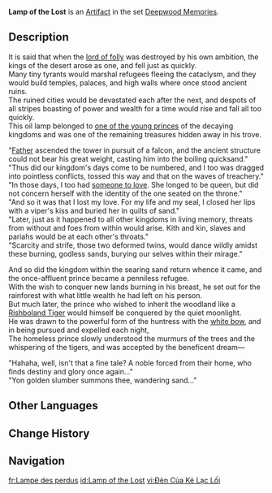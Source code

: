 {{Artifact Infobox
|image = Item Lamp of the Lost.png
|set   = Deepwood Memories
|piece = Goblet of Eonothem
}}
{{Description|This was originally an oil lamp in the style of the desert realm, but has since sprouted fluorescent green leaves.}}
'''Lamp of the Lost''' is an [[Artifact]] in the set [[Deepwood Memories]].

==Description==
It is said that when the [[King Deshret|lord of folly]] was destroyed by his own ambition, the kings of the desert arose as one, and fell just as quickly.<br />
Many tiny tyrants would marshal refugees fleeing the cataclysm, and they would build temples, palaces, and high walls where once stood ancient ruins.<br />
The ruined cities would be devastated each after the next, and despots of all stripes boasting of power and wealth for a time would rise and fall all too quickly.<br />
This oil lamp belonged to [[Faramarz|one of the young princes]] of the decaying kingdoms and was one of the remaining treasures hidden away in his trove.

"[[Badanah|Father]] ascended the tower in pursuit of a falcon, and the ancient structure could not bear his great weight, casting him into the boiling quicksand."<br />
"Thus did our kingdom's days come to be numbered, and I too was dragged into pointless conflicts, tossed this way and that on the waves of treachery."<br />
"In those days, I too had [[Makhaira|someone to love]]. She longed to be queen, but did not concern herself with the identity of the one seated on the throne."<br />
"And so it was that I lost my love. For my life and my seal, I closed her lips with a viper's kiss and buried her in quilts of sand."<br />
"Later, just as it happened to all other kingdoms in living memory, threats from without and foes from within would arise. Kith and kin, slaves and pariahs would be at each other's throats."<br />
"Scarcity and strife, those two deformed twins, would dance wildly amidst these burning, godless sands, burying our selves within their mirage."

And so did the kingdom within the searing sand return whence it came, and the once-affluent prince became a penniless refugee.<br />
With the wish to conquer new lands burning in his breast, he set out for the rainforest with what little wealth he had left on his person.<br />
But much later, the prince who wished to inherit the woodland like a [[Rishboland Tiger]] would himself be conquered by the quiet moonlight.<br />
He was drawn to the powerful form of the huntress with the [[Hunter's Path|white bow]], and in being pursued and expelled each night,<br />
The homeless prince slowly understood the murmurs of the trees and the whispering of the tigers, and was accepted by the beneficent dream—

"Hahaha, well, isn't that a fine tale? A noble forced from their home, who finds destiny and glory once again..."<br />
"Yon golden slumber summons thee, wandering sand..."

==Other Languages==
{{Other Languages
|en      = Lamp of the Lost
|zhs     = 迷误者之灯
|zhs_rm  = Míwù-zhě zhī Dēng
|zht     = 迷誤者之燈
|zht_rm  = Míwù-zhě zhī Dēng
|zh_tl   = 
|ja      = 迷い人の灯
|ja_rm   = Mayoi Hito no Hi
|ja_tl   = lamp of a Lost Person
|ko      = 방황하는 자의 등잔
|ko_rm   = Banghwanghaneun Ja-ui Deungjan
|ko_tl   = Oil Lamp of the Wanderer
|es      = Lámpara del Exilio
|es_tl   = The Exile's Lamp
|fr      = Lampe des perdus
|fr_tl   = Lamp of the Lost Ones
|ru      = Лампа заблудших
|ru_tl   = Lamp of the Lost Ones
|th      = Lamp of the Lost
|vi      = Đèn Của Kẻ Lạc Lối
|vi_tl   = Lamp of the Lost
|de      = Lampe des Verirrten
|de_tl   = Lamp of the Lost
|id      = Lamp of the Lost
|pt      = Lanterna do Perdido
|pt_tl   = Lamp of the Lost
|tr      = Kayıpların Lambası
|tr_tl   = 
|it      = Lampada degli smarriti
|it_tl   = 
}}

==Change History==
{{Change History|3.0}}

==Navigation==
{{Artifact Set Navbox|Deepwood Memories}}

[[fr:Lampe des perdus]]
[[id:Lamp of the Lost]]
[[vi:Đèn Của Kẻ Lạc Lối]]